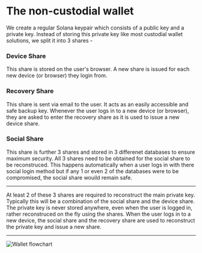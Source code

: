 # The non-custodial wallet

We create a regular Solana keypair which consists of a public key and a private key. Instead of storing this private key like most custodial wallet solutions, we split it into 3 shares -

### Device Share

This share is stored on the user's browser. A new share is issued for each new device (or browser) they login from.

### Recovery Share

This share is sent via email to the user. It acts as an easily accessible and safe backup key. Whenever the user logs in to a new device (or browser), they are asked to enter the recovery share as it is used to issue a new device share.

### Social Share

This share is further 3 shares and stored in 3 differenet databases to ensure maximum security. All 3 shares need to be obtained for the social share to be reconstruced. This happens automatically when a user logs in with there social login method but if any 1 or even 2 of the databases were to be compromised, the social share wouild remain safe.

---

At least 2 of these 3 shares are required to reconstruct the main private key. Typically this will be a combination of the social share and the device share. The private key is never stored anywhere, even when the user is logged in, rather reconstruced on the fly using the shares. When the user logs in to a new device, the social share and the recovery share are used to reconstruct the private key and issue a new share.

---

![Wallet flowchart](../../../../../assets/flowcharts/wallet.excalidraw.png)
